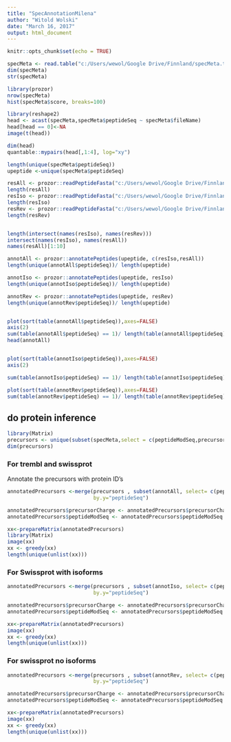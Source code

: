 ```yaml
---
title: "SpecAnnotationMilena"
author: "Witold Wolski"
date: "March 16, 2017"
output: html_document
---
```


```r
knitr::opts_chunk$set(echo = TRUE)
```


```r

specMeta <- read.table("c:/Users/wewol/Google Drive/Finnland/specMeta.txt", stringsAsFactors = FALSE)
dim(specMeta)
str(specMeta)


```


```r
library(prozor)
nrow(specMeta)
hist(specMeta$score, breaks=100)

library(reshape2)
head <- acast(specMeta,specMeta$peptideSeq ~ specMeta$fileName)
head[head == 0]<-NA
image(t(head))

dim(head)
quantable::mypairs(head[,1:4], log="xy")

```

```r
length(unique(specMeta$peptideSeq))
upeptide <-unique(specMeta$peptideSeq)

resAll <- prozor::readPeptideFasta("c:/Users/wewol/Google Drive/Finnland/uniprot-taxonomy-Homo+sapiens+Human9606-UNREVIEWED.fasta.gz")
length(resAll)
resIso <- prozor::readPeptideFasta("c:/Users/wewol/Google Drive/Finnland/uniprot-taxonomy-Homo+sapiens+Human9606.fasta.gz")
length(resIso)
resRev <- prozor::readPeptideFasta("c:/Users/wewol/Google Drive/Finnland/uniprot-taxonomy-Homo+sapiens+Human9606-NOISO.fasta.gz")
length(resRev)


length(intersect(names(resIso), names(resRev)))
intersect(names(resIso), names(resAll))
names(resAll)[1:10]

annotAll <- prozor::annotatePeptides(upeptide, c(resIso,resAll))
length(unique(annotAll$peptideSeq))/ length(upeptide)

annotIso <- prozor::annotatePeptides(upeptide, resIso)
length(unique(annotIso$peptideSeq))/ length(upeptide)

annotRev <- prozor::annotatePeptides(upeptide, resRev)
length(unique(annotRev$peptideSeq))/ length(upeptide)


plot(sort(table(annotAll$peptideSeq)),axes=FALSE)
axis(2)
sum(table(annotAll$peptideSeq) == 1)/ length(table(annotAll$peptideSeq)) * 100
head(annotAll)


plot(sort(table(annotIso$peptideSeq)),axes=FALSE)
axis(2)

sum(table(annotIso$peptideSeq) == 1)/ length(table(annotIso$peptideSeq)) * 100

plot(sort(table(annotRev$peptideSeq)),axes=FALSE)
sum(table(annotRev$peptideSeq) == 1)/ length(table(annotRev$peptideSeq)) * 100


```



## do protein inference



```r
library(Matrix)
precursors <- unique(subset(specMeta,select = c(peptideModSeq,precursorCharge,peptideSeq )))
dim(precursors)

```

### For trembl and swissprot 

Annotate the precursors with protein ID's

```r

annotatedPrecursors <-merge(precursors , subset(annotAll, select= c(peptideSeq,proteinID)), by.x="peptideSeq", 
                            by.y="peptideSeq")

annotatedPrecursors$precursorCharge <- annotatedPrecursors$precursorCharge
annotatedPrecursors$peptideModSeq <- annotatedPrecursors$peptideModSeq

xx<-prepareMatrix(annotatedPrecursors)
library(Matrix)
image(xx)
xx <- greedy(xx)
length(unique(unlist(xx)))

```

### For Swissprot with isoforms

```r

annotatedPrecursors <-merge(precursors , subset(annotIso, select= c(peptideSeq,proteinID)), by.x="peptideSeq", 
                            by.y="peptideSeq")

annotatedPrecursors$precursorCharge <- annotatedPrecursors$precursorCharge
annotatedPrecursors$peptideModSeq <- annotatedPrecursors$peptideModSeq

xx<-prepareMatrix(annotatedPrecursors)
image(xx)
xx <- greedy(xx)
length(unique(unlist(xx)))

```

### For swissprot no isoforms

```r

annotatedPrecursors <-merge(precursors , subset(annotRev, select= c(peptideSeq,proteinID)), by.x="peptideSeq", 
                            by.y="peptideSeq")

annotatedPrecursors$precursorCharge <- annotatedPrecursors$precursorCharge
annotatedPrecursors$peptideModSeq <- annotatedPrecursors$peptideModSeq

xx<-prepareMatrix(annotatedPrecursors)
image(xx)
xx <- greedy(xx)
length(unique(unlist(xx)))

```
